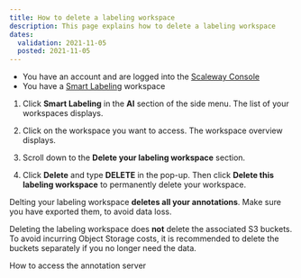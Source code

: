 ```yaml
---
title: How to delete a labeling workspace
description: This page explains how to delete a labeling workspace
dates:
  validation: 2021-11-05
  posted: 2021-11-05
---
```


<Message type="requirement">

- You have an account and are logged into the [Scaleway Console](https://console.scaleway.com)  
- You have a [Smart Labeling](/ai/smart-labeling/how-to/quickstart) workspace

</Message>

1. Click **Smart Labeling** in the **AI** section of the side menu. The list of your workspaces displays.

2. Click on the workspace you want to access. The workspace overview displays.

3. Scroll down to the **Delete your labeling workspace** section. 

4. Click **Delete** and type **DELETE** in the pop-up. Then click **Delete this labeling workspace** to permanently delete your workspace.

  <Message type="important">

  Delting your labeling workspace **deletes all your annotations**. Make sure you have exported them, to avoid data loss.

  </Message>

  <Message typ="note">

  Deleting the labeling workspace does **not** delete the associated S3 buckets. To avoid incurring Object Storage costs, it is recommended to delete the buckets separately if you no longer need the data.

  </Message>

<Navigation title="See Also">
  <PreviousButton to="/ai/smart-labeling/how-to/access-annotation-server/">How to access the annotation server</PreviousButton>
</Navigation>
